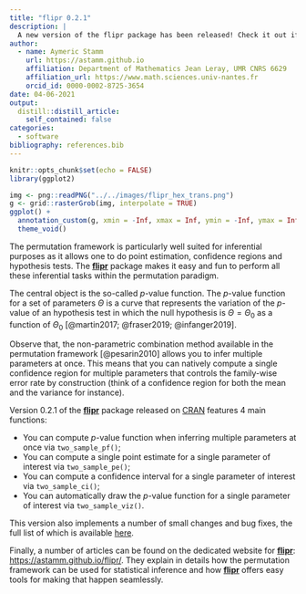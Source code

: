 ```yaml
---
title: "flipr 0.2.1"
description: |
  A new version of the flipr package has been released! Check it out if you are looking for a consistent, robust and easy way of doing permutation inference.
author:
  - name: Aymeric Stamm
    url: https://astamm.github.io
    affiliation: Department of Mathematics Jean Leray, UMR CNRS 6629
    affiliation_url: https://www.math.sciences.univ-nantes.fr
    orcid_id: 0000-0002-8725-3654
date: 04-06-2021
output:
  distill::distill_article:
    self_contained: false
categories:
  - software
bibliography: references.bib
---
```


```r
knitr::opts_chunk$set(echo = FALSE)
library(ggplot2)
```

```r
img <- png::readPNG("../../images/flipr_hex_trans.png")
g <- grid::rasterGrob(img, interpolate = TRUE)
ggplot() +
  annotation_custom(g, xmin = -Inf, xmax = Inf, ymin = -Inf, ymax = Inf) + 
  theme_void()
```

The permutation framework is particularly well suited for inferential
purposes as it allows one to do point estimation, confidence regions and
hypothesis tests. The [**flipr**](https://astamm.github.io/flipr/)
package makes it easy and fun to perform all these inferential tasks
within the permutation paradigm.

The central object is the so-called $p$-value function. The $p$-value
function for a set of parameters $\Theta$ is a curve that represents the
variation of the $p$-value of an hypothesis test in which the null
hypothesis is $\Theta = \Theta_0$ as a function of $\Theta_0$
[@martin2017; @fraser2019; @infanger2019].

Observe that, the non-parametric combination method available in the
permutation framework [@pesarin2010] allows you to infer multiple
parameters at once. This means that you can natively compute a single
confidence region for multiple parameters that controls the family-wise
error rate by construction (think of a confidence region for both the
mean and the variance for instance).

Version 0.2.1 of the [**flipr**](https://astamm.github.io/flipr/)
package released on
[CRAN](https://cran.r-project.org/web/packages/flipr/index.html)
features $4$ main functions:

-   You can compute $p$-value function when inferring multiple
    parameters at once via `two_sample_pf()`;
-   You can compute a single point estimate for a single parameter of
    interest via `two_sample_pe()`;
-   You can compute a confidence interval for a single parameter of
    interest via `two_sample_ci()`;
-   You can automatically draw the $p$-value function for a single
    parameter of interest via `two_sample_viz()`.

This version also implements a number of small changes and bug fixes,
the full list of which is available
[here](https://astamm.github.io/flipr/news/index.html).

Finally, a number of articles can be found on the dedicated website for
[**flipr**](https://astamm.github.io/flipr/):
<https://astamm.github.io/flipr/>. They explain in details how the
permutation framework can be used for statistical inference and how
[**flipr**](https://astamm.github.io/flipr/) offers easy tools for
making that happen seamlessly.
